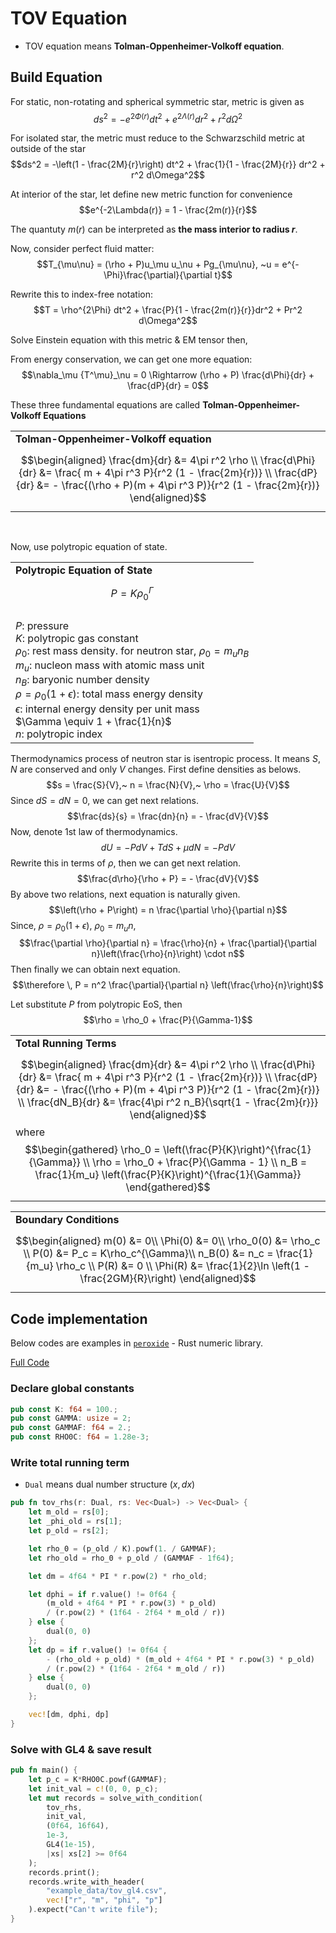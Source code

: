 # TOV Equation {#TOV}

* TOV equation means **Tolman-Oppenheimer-Volkoff equation**.

## Build Equation

For static, non-rotating and spherical symmetric star, metric is given as
$$ds^2 = -e^{2\Phi(r)}dt^2 + e^{2\Lambda(r)} dr^2 + r^2 d\Omega^2$$

For isolated star, the metric must reduce to the Schwarzschild metric at outside of the star
$$ds^2 = -\left(1 - \frac{2M}{r}\right) dt^2 + \frac{1}{1 - \frac{2M}{r}} dr^2 + r^2 d\Omega^2$$

At interior of the star, let define new metric function for convenience
$$e^{-2\Lambda(r)} = 1 - \frac{2m(r)}{r}$$

The quantuty $m(r)$ can be interpreted as **the mass interior to radius $r$**.

Now, consider perfect fluid matter:
$$T_{\mu\nu} = (\rho + P)u_\mu u_\nu + Pg_{\mu\nu}, ~u = e^{-\Phi}\frac{\partial}{\partial t}$$

Rewrite this to index-free notation:
$$T = \rho^{2\Phi} dt^2 + \frac{P}{1 - \frac{2m(r)}{r}}dr^2 + Pr^2 d\Omega^2$$

Solve Einstein equation with this metric & EM tensor then,
\begin{align}
    \frac{dm(r)}{dr} &= 4\pi r^2 \rho \\
    \frac{d\Phi(r)}{dr} &= \frac{m(r) + 4\pi r^3 P}{r^2 \left(1 - \frac{2m(r)}{r}\right)}
\end{align}

From energy conservation, we can get one more equation:
$$\nabla_\mu {T^\mu}_\nu = 0 \Rightarrow (\rho + P) \frac{d\Phi}{dr} + \frac{dP}{dr} = 0$$

These three fundamental equations are called **Tolman-Oppenheimer-Volkoff Equations**

------------------------------------------------------------------------
**Tolman-Oppenheimer-Volkoff equation**

$$\begin{aligned}
\frac{dm}{dr} &= 4\pi r^2 \rho \\
\frac{d\Phi}{dr} &= \frac{ m + 4\pi r^3 P}{r^2 (1 - \frac{2m}{r})} \\
\frac{dP}{dr} &= - \frac{(\rho + P)(m + 4\pi r^3 P)}{r^2 (1 - \frac{2m}{r})}
\end{aligned}$$
------------------------------------------------------------------------

&nbsp;

Now, use polytropic equation of state.

------------------------------------------------------------------------
**Polytropic Equation of State**

$$P = K \rho_0^\Gamma$$
<br/>
$P$: pressure <br/>
$K$: polytropic gas constant <br/>
$\rho_0$: rest mass density. for neutron star, $\rho_0 = m_u n_B$ <br/>
$m_u$: nucleon mass with atomic mass unit<br/>
$n_B$: baryonic number density<br/>
$\rho = \rho_0(1 + \epsilon)$: total mass energy density<br/>
$\epsilon$: internal energy density per unit mass<br/>
$\Gamma \equiv 1 + \frac{1}{n}$<br/>
$n$: polytropic index
------------------------------------------------------------------------

Thermodynamics process of neutron star is isentropic process.
It means $S, N$ are conserved and only $V$ changes.
First define densities as belows.
$$s = \frac{S}{V},~ n = \frac{N}{V},~ \rho = \frac{U}{V}$$
Since $dS = dN = 0$, we can get next relations.
$$\frac{ds}{s} = \frac{dn}{n} = - \frac{dV}{V}$$
Now, denote 1st law of thermodynamics.
$$dU = -PdV + TdS + \mu dN = -PdV$$
Rewrite this in terms of $\rho$, then we can get next relation.
$$\frac{d\rho}{\rho + P} = - \frac{dV}{V}$$
By above two relations, next equation is naturally given.
$$\left(\rho + P\right) = n \frac{\partial \rho}{\partial n}$$
Since, $\rho = \rho_0 (1+\epsilon),~ \rho_0 = m_u n$,
$$\frac{\partial \rho}{\partial n} = \frac{\rho}{n} + \frac{\partial}{\partial n}\left(\frac{\rho}{n}\right) \cdot n$$
Then finally we can obtain next equation.
$$\therefore \, P = n^2 \frac{\partial}{\partial n} \left(\frac{\rho}{n}\right)$$

Let substitute $P$ from polytropic EoS, then
$$\rho = \rho_0 + \frac{P}{\Gamma-1}$$

------------------------------------------------------------------------
**Total Running Terms **

$$\begin{aligned}
\frac{dm}{dr} &= 4\pi r^2 \rho \\
\frac{d\Phi}{dr} &= \frac{ m + 4\pi r^3 P}{r^2 (1 - \frac{2m}{r})} \\
\frac{dP}{dr} &= - \frac{(\rho + P)(m + 4\pi r^3 P)}{r^2 (1 - \frac{2m}{r})} \\
\frac{dN_B}{dr} &= \frac{4\pi r^2 n_B}{\sqrt{1 - \frac{2m}{r}}}
\end{aligned}$$
where <br/>
$$\begin{gathered}
\rho_0 = \left(\frac{P}{K}\right)^{\frac{1}{\Gamma}} \\
\rho = \rho_0 + \frac{P}{\Gamma - 1} \\
n_B = \frac{1}{m_u} \left(\frac{P}{K}\right)^{\frac{1}{\Gamma}}
\end{gathered}$$
------------------------------------------------------------------------

------------------------------------------------------------------------
**Boundary Conditions**

$$\begin{aligned}
m(0) &= 0\\
\Phi(0) &= 0\\
\rho_0(0) &= \rho_c \\
P(0) &= P_c = K\rho_c^{\Gamma}\\
n_B(0) &= n_c = \frac{1}{m_u} \rho_c \\
P(R) &= 0 \\
\Phi(R) &= \frac{1}{2}\ln \left(1 - \frac{2GM}{R}\right)
\end{aligned}$$
------------------------------------------------------------------------

## Code implementation

Below codes are examples in [`peroxide`](https://crates.io/crates/peroxide) - Rust numeric library.

[Full Code](https://github.com/Axect/Peroxide/blob/master/src/bin/tov.rs)

### Declare global constants

```rust
pub const K: f64 = 100.;
pub const GAMMA: usize = 2;
pub const GAMMAF: f64 = 2.;
pub const RHO0C: f64 = 1.28e-3;
```

### Write total running term

* `Dual` means dual number structure $(x, dx)$

```rust
pub fn tov_rhs(r: Dual, rs: Vec<Dual>) -> Vec<Dual> {
    let m_old = rs[0];
    let _phi_old = rs[1];
    let p_old = rs[2];

    let rho_0 = (p_old / K).powf(1. / GAMMAF);
    let rho_old = rho_0 + p_old / (GAMMAF - 1f64);

    let dm = 4f64 * PI * r.pow(2) * rho_old;

    let dphi = if r.value() != 0f64 { 
        (m_old + 4f64 * PI * r.pow(3) * p_old) 
        / (r.pow(2) * (1f64 - 2f64 * m_old / r))
    } else { 
        dual(0, 0) 
    };
    let dp = if r.value() != 0f64 {
        - (rho_old + p_old) * (m_old + 4f64 * PI * r.pow(3) * p_old) 
        / (r.pow(2) * (1f64 - 2f64 * m_old / r))
    } else { 
        dual(0, 0) 
    };

    vec![dm, dphi, dp]
}
```

### Solve with GL4 & save result

```rust
pub fn main() {
    let p_c = K*RHO0C.powf(GAMMAF);
    let init_val = c!(0, 0, p_c);
    let mut records = solve_with_condition(
        tov_rhs,
        init_val,
        (0f64, 16f64),
        1e-3,
        GL4(1e-15),
        |xs| xs[2] >= 0f64
    );
    records.print();
    records.write_with_header(
        "example_data/tov_gl4.csv",
        vec!["r", "m", "phi", "p"]
    ).expect("Can't write file");
}
```